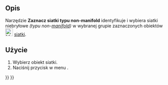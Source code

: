 <languages/>

{{Docnav
|[[Arch_MeshToShape/pl|Kształt z siatki]]
|[[Arch_RemoveShape/pl|Usuń kształt]]
|[[BIM_Workbench/pl|środowisko pracy BIM]]
|IconL=Arch_MeshToShape.svg
|IconR=Arch_RemoveShape.svg
|IconC=Workbench_BIM.svg
}}

{{VeryImportantMessage|POLECENIE TO JEST CZĘŚCIĄ ZINTEGROWANEGO środowiska pracy [[BIM_Workbench/pl|BIM]] w V1.0<br>
Ta strona została zaktualizowana dla tej wersji.}}

{{GuiCommand/pl
|Name=Arch SelectNonSolidMeshes
|Name/pl=BIM: Zaznacz siatki typu non-manifold
|MenuLocation=Narzędzia → Zaznacz siatki typu non-manifold
|Workbenches=[[BIM_Workbench/pl|BIM]]
|SeeAlso=[[Arch_SplitMesh/pl|Podziel siatkę]], [[Arch_MeshToShape/pl|Kształt z siatki]]
}}

<span id="Description"></span>
==Opis==

Narzędzie '''Zaznacz siatki typu non-manifold''' identyfikuje i wybiera siatki niebryłowe ''(typu non-[https://en.wikipedia.org/wiki/Manifold manifold])'' w wybranej grupie zaznaczonych obiektów [[Image:Workbench_Mesh.svg|24px|Mesh_Workbench/pl]] [[Mesh_Workbench/pl|siatki]].

<span id="Usage"></span>
==Użycie==

# Wybierz obiekt siatki.
# Naciśnij przycisk w menu {{MenuCommand|Narzędzia → [[Image:Arch SelectNonManifold.svg|24px]] Wybierz siatki niebryłowe}}.


{{Docnav
|[[Arch_MeshToShape/pl|Kształt z siatki]]
|[[Arch_RemoveShape/pl|Usuń kształt]]
|[[BIM_Workbench/pl|środowisko pracy BIM]]
|IconL=Arch_MeshToShape.svg
|IconR=Arch_RemoveShape.svg
|IconC=Workbench_BIM.svg
}}

{{BIM_Tools_navi{{#translation:}}}}
{{Userdocnavi{{#translation:}}}}